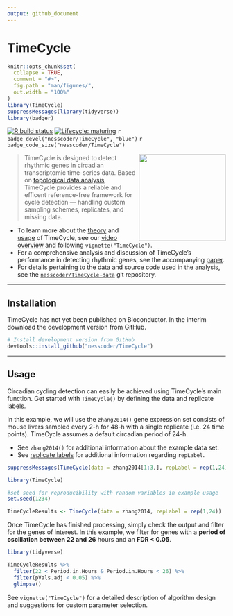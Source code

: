 ```yaml
---
output: github_document
---
```


# TimeCycle

<!-- README.md is generated from README.Rmd. Please edit that file -->

```r
knitr::opts_chunk$set(
  collapse = TRUE,
  comment = "#>",
  fig.path = "man/figures/",
  out.width = "100%"
)
library(TimeCycle)
suppressMessages(library(tidyverse))
library(badger)
```

<!-- badges: start -->

[![R build status](https://github.com/nesscoder/TimeCycle/workflows/R-CMD-check/badge.svg)](https://github.com/nesscoder/TimeCycle/actions)
[![Lifecycle: maturing](https://img.shields.io/badge/lifecycle-maturing-blue.svg)](https://www.tidyverse.org/lifecycle/#maturing) 
`r badge_devel("nesscoder/TimeCycle", "blue")`
`r badge_code_size("nesscoder/TimeCycle")`

<!-- badges: end -->

<!--
[![BioC status](http://www.bioconductor.org/shields/build/release/bioc/TimeCycle.svg)](https://bioconductor.org/checkResults/release/bioc-LATEST/TimeCycle)
Add Doi when published
badge_doi("10.1111/2041-210X.12628", "yellow")
-->

<img src="man/figures/logo.png" width="200" align="right"/>

> TimeCycle is designed to detect rhythmic genes in circadian transcriptomic time-series data. Based on [topological data analysis](https://nesscoder.github.io/TimeCycle/articles/TimeCycle.html#takens-theorem-1), TimeCycle provides a reliable and efficent reference-free framework for cycle detection --- handling custom sampling schemes, replicates, and missing data.

-   To learn more about the [theory](https://nesscoder.github.io/TimeCycle/articles/TimeCycle.html#theory-1) and [usage](https://nesscoder.github.io/TimeCycle/articles/TimeCycle.html#usage-1) of TimeCycle, see our [video overview](https://nesscoder.github.io/TimeCycle/articles/TimeCycle.html#video-overview-1) and following `vignette("TimeCycle")`.
-   For a comprehensive analysis and discussion of TimeCycle's performance in detecting rhythmic genes, see the accompanying [paper](INSERT%20PAPER%20LINK).
-   For details pertaining to the data and source code used in the analysis, see the [`nesscoder/TimeCycle-data`](https://github.com/nesscoder/TimeCycle-data) git repository.

***

## Installation

TimeCycle has not yet been published on Bioconductor. In the interim download the development version from GitHub.

<!--
```r
# Install release version from CRAN
install.packages("TimeCycle")

# Install development version from GitHub
devtools::install_github("nesscoder/TimeCycle")
```
-->

```r
# Install development version from GitHub
devtools::install_github("nesscoder/TimeCycle")
```

***

## Usage

Circadian cycling detection can easily be achieved using TimeCycle's main function. Get started with `TimeCycle()` by defining the data and replicate labels.

In this example, we will use the `zhang2014()` gene expression set consists of mouse livers sampled every 2-h for 48-h with a single replicate (i.e. 24 time points). TimeCycle assumes a default circadian period of 24-h.

-   See `zhang2014()` for additional information about the example data set.
-   See [replicate labels](https://nesscoder.github.io/TimeCycle/articles/TimeCycle.html#replicate-labels) for additional information regarding `repLabel`.

```r
suppressMessages(TimeCycle(data = zhang2014[1:3,], repLabel = rep(1,24), period = 24, resamplings = 10))
```

```r
library(TimeCycle)

#set seed for reproducibility with random variables in example usage
set.seed(1234) 

TimeCycleResults <- TimeCycle(data = zhang2014, repLabel = rep(1,24))
```

Once TimeCycle has finished processing, simply check the output and filter for the genes of interest. In this example, we filter for genes with a **period of oscillation between 22 and 26** hours and an **FDR \< 0.05**.

```r
library(tidyverse)

TimeCycleResults %>%
  filter(22 < Period.in.Hours & Period.in.Hours < 26) %>%
  filter(pVals.adj < 0.05) %>%
  glimpse()
```

See `vignette("TimeCycle")` for a detailed description of algorithm design and suggestions for custom parameter selection.
